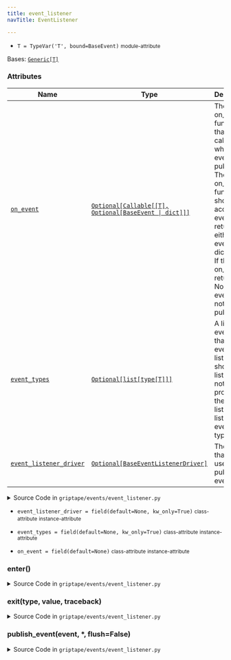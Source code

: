 ```yaml
---
title: event_listener
navTitle: EventListener

---
```


-   `T = TypeVar('T', bound=BaseEvent)` <small>module-attribute</small>  <span id="griptape.events.event_listener.T"></span> 

<span id="griptape.events.event_listener.EventListener"></span>

Bases:
 [`Generic[T]`](event_listener.mdx#griptape.events.event_listener.T "typing.Generic")

### Attributes

| Name                                                                                                                                                                                                                                                                                                                                                        | Type                                                                                                                                                                                                                                                                     | Description                                                                                                                                                                                                                         |
| ----------------------------------------------------------------------------------------------------------------------------------------------------------------------------------------------------------------------------------------------------------------------------------------------------------------------------------------------------------- | ------------------------------------------------------------------------------------------------------------------------------------------------------------------------------------------------------------------------------------------------------------------------ | ----------------------------------------------------------------------------------------------------------------------------------------------------------------------------------------------------------------------------------- |
| <a href="event_listener.mdx#griptape.events.event_listener.EventListener.on_event" title="on_event = field(default=None)           class-attribute       instance-attribute    (griptape.events.event_listener.EventListener.on_event)"><code class="language-python">on_event</code></a>                                                                   | <a href="event_listener.mdx#griptape.events.event_listener.T" title="T = TypeVar('T', bound=BaseEvent)           module-attribute    (griptape.events.event_listener.T)"><code class="language-python">Optional\[Callable\[[T], Optional[BaseEvent \| dict]]]</code></a> | The on_event function that will be called when an event is published. The on_event function should accept an event and return either the event or a dictionary. If the on_event returns None, the event will not be published.<br/> |
| <a href="event_listener.mdx#griptape.events.event_listener.EventListener.event_types" title="event_types = field(default=None, kw_only=True)           class-attribute       instance-attribute    (griptape.events.event_listener.EventListener.event_types)"><code class="language-python">event_types</code></a>                                         | <a href="../../data/artifacts.mdx#list" title="List (list)"><code class="language-python">Optional\[list\[type[T]]]</code></a>                                                                                                                                           | A list of event types that the event listener should listen for. If not provided, the event listener will listen for all event types.<br/>                                                                                          |
| <a href="event_listener.mdx#griptape.events.event_listener.EventListener.event_listener_driver" title="event_listener_driver = field(default=None, kw_only=True)           class-attribute       instance-attribute    (griptape.events.event_listener.EventListener.event_listener_driver)"><code class="language-python">event_listener_driver</code></a> | <a href="../drivers/event_listener#griptape.drivers.event_listener.BaseEventListenerDriver" title="BaseEventListenerDriver (griptape.drivers.event_listener.BaseEventListenerDriver)"><code class="language-python">Optional[BaseEventListenerDriver]</code></a>         | The driver that will be used to publish events.<br/>                                                                                                                                                                                |

<details><summary>Source Code in <code>griptape&#47;events&#47;event_listener.py</code></summary>

```python
@define
class EventListener(Generic[T]):
    """An event listener that listens for events and handles them.

    Attributes:
        on_event: The on_event function that will be called when an event is published.
            The on_event function should accept an event and return either the event or a dictionary.
            If the on_event returns None, the event will not be published.
        event_types: A list of event types that the event listener should listen for.
            If not provided, the event listener will listen for all event types.
        event_listener_driver: The driver that will be used to publish events.
    """

    on_event: Optional[Callable[[T], Optional[BaseEvent | dict]]] = field(default=None)
    event_types: Optional[list[type[T]]] = field(default=None, kw_only=True)
    event_listener_driver: Optional[BaseEventListenerDriver] = field(default=None, kw_only=True)

    def __enter__(self) -> Self:
        from griptape.events import EventBus

        EventBus.add_event_listener(self)

        return self

    def __exit__(self, type, value, traceback) -> None:  # noqa: ANN001, A002
        from griptape.events import EventBus

        EventBus.remove_event_listener(self)

    def publish_event(self, event: T, *, flush: bool = False) -> None:
        event_types = self.event_types

        if event_types is None or any(isinstance(event, event_type) for event_type in event_types):
            handled_event = event
            if self.on_event is not None:
                handled_event = self.on_event(event)

            if self.event_listener_driver is not None and handled_event is not None:
                self.event_listener_driver.publish_event(handled_event)

        if self.event_listener_driver is not None and flush:
            self.event_listener_driver.flush_events()
```

</details>

-   `event_listener_driver = field(default=None, kw_only=True)` <small>class-attribute</small> <small>instance-attribute</small>  <span id="griptape.events.event_listener.EventListener.event_listener_driver"></span> 

-   `event_types = field(default=None, kw_only=True)` <small>class-attribute</small> <small>instance-attribute</small>  <span id="griptape.events.event_listener.EventListener.event_types"></span> 

-   `on_event = field(default=None)` <small>class-attribute</small> <small>instance-attribute</small>  <span id="griptape.events.event_listener.EventListener.on_event"></span> 

<span id="griptape.events.event_listener.EventListener.__enter__"></span>

### **enter**()

<details><summary>Source Code in <code>griptape&#47;events&#47;event_listener.py</code></summary>

```python
def __enter__(self) -> Self:
    from griptape.events import EventBus

    EventBus.add_event_listener(self)

    return self
```

</details>

<span id="griptape.events.event_listener.EventListener.__exit__"></span>

### **exit**(type, value, traceback)

<details><summary>Source Code in <code>griptape&#47;events&#47;event_listener.py</code></summary>

```python
def __exit__(self, type, value, traceback) -> None:  # noqa: ANN001, A002
    from griptape.events import EventBus

    EventBus.remove_event_listener(self)
```

</details>

<span id="griptape.events.event_listener.EventListener.publish_event"></span>

### publish_event(event, \*, flush=False)

<details><summary>Source Code in <code>griptape&#47;events&#47;event_listener.py</code></summary>

```python
def publish_event(self, event: T, *, flush: bool = False) -> None:
    event_types = self.event_types

    if event_types is None or any(isinstance(event, event_type) for event_type in event_types):
        handled_event = event
        if self.on_event is not None:
            handled_event = self.on_event(event)

        if self.event_listener_driver is not None and handled_event is not None:
            self.event_listener_driver.publish_event(handled_event)

    if self.event_listener_driver is not None and flush:
        self.event_listener_driver.flush_events()
```

</details>
